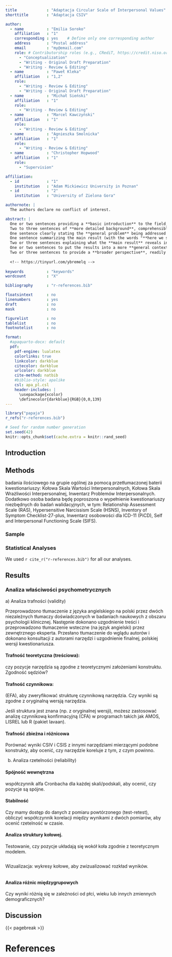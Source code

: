 ```yaml
---
title             : "Adaptacja Circular Scale of Interpersonal Values"
shorttitle        : "Adaptacja CSIV"

author: 
  - name          : "Emilia Soroko"
    affiliation   : "1"
    corresponding : yes    # Define only one corresponding author
    address       : "Postal address"
    email         : "my@email.com"
    role: # Contributorship roles (e.g., CRediT, https://credit.niso.org/)
      - "Conceptualization"
      - "Writing - Original Draft Preparation"
      - "Writing - Review & Editing"
  - name          : "Paweł Kleka"
    affiliation   : "1,2"
    role:
      - "Writing - Review & Editing"
      - "Writing - Original Draft Preparation"
  - name          : "Michał Sieński"
    affiliation   : "1"
    role:
      - "Writing - Review & Editing"
  - name          : "Marcel Kawczyński"
    affiliation   : "1"
    role:
      - "Writing - Review & Editing"
  - name          : "Agnieszka Smolnicka"
    affiliation   : "1"
    role:
      - "Writing - Review & Editing"
  - name          : "Christopher Hopwood"
    affiliation   : "1"
    role:
      - "Supervision"

affiliation:
  - id            : "1"
    institution   : "Adam Mickiewicz University in Poznan"
  - id            : "2"
    institution   : "University of Zielona Gora"

authornote: |
  The authors declare no conflict of interest.

abstract: |
  One or two sentences providing a **basic introduction** to the field,  comprehensible to a scientist in any discipline.
  Two to three sentences of **more detailed background**, comprehensible  to scientists in related disciplines.
  One sentence clearly stating the **general problem** being addressed by  this particular study.
  One sentence summarizing the main result (with the words "**here we show**" or their equivalent).
  Two or three sentences explaining what the **main result** reveals in direct comparison to what was thought to be the case previously, or how the  main result adds to previous knowledge.
  One or two sentences to put the results into a more **general context**.
  Two or three sentences to provide a **broader perspective**, readily comprehensible to a scientist in any discipline.
  
  <!-- https://tinyurl.com/ybremelq -->
  
keywords          : "keywords"
wordcount         : "X"

bibliography      : "r-references.bib"

floatsintext      : no
linenumbers       : yes
draft             : no
mask              : no

figurelist        : no
tablelist         : no
footnotelist      : no

format:
  #apaquarto-docx: default
  pdf: 
    pdf-engine: lualatex
    colorlinks: true
    linkcolor: darkblue
    citecolor: darkblue
    urlcolor: darkblue
    cite-method: natbib
    #biblio-style: apalike
    csl: apa_pl.csl
    header-includes: |
      \usepackage{xcolor}
      \definecolor{darkblue}{RGB}{0,0,139}
---
```


```r
library("papaja")
r_refs("r-references.bib")
```

```r
# Seed for random number generation
set.seed(42)
knitr::opts_chunk$set(cache.extra = knitr::rand_seed)
```

<!-- We encourage authors to also consider the opportunity to use online supplementary material to support any of these sections. -->

## Introduction

## Methods

<!-- Here we report how we determined our sample size, all data exclusions (if any), all manipulations, and all measures in the study. -->

```{=html}
<!--
The typical method section should contain information on how data were collected, all measures used, sample demographics, and descriptive statistics for the measures used, as well as a section on the statistical analyses (to be) conducted. Whereas most of these parts are pretty straightforward, the sample section and the analyses section come with specific challenges, especially when writing a registered report.
-->
```

badania ilościowego na grupie ogólnej za pomocą przetłumaczonej baterii kwestionariuszy: Kołowa Skala Wartości Interpersonalnych, Kołowa Skala Wrażliwości Interpersonalnej, Inwentarz Problemów Interpersonalnych. Dodatkowo osoba badana będę poproszona o wypełnienie kwestionariuszy niezbędnych do badań walidacyjnych, w tym: Relationship Assessment Scale (RAS), Hypersensitive Narcissism Scale (HSNS), Inventory of Symptom Checklist-27-plus, Inwentarz osobowości dla ICD-11 (PiCD), Self and Interpersonal Functioning Scale (SIFS).

### Sample

```{=html}
<!--
Whether the paper is a regular submission or a registered report, sample size needs to be justified. In many cases, rules of thumb for manifest (Schönbrodt & Perugini, 2013) or latent correlations (Kretzschmar & Gignac, 2019) might suffice. However, there may be instances where more specific a priori power analyses might be required and could be a safeguard against replication failures (Open Science Collaboration, 2015). In such cases, authors often refer to simulations. Here, we just want to point out that, while this is certainly advisable in general, there can be serious problems when the simulations are based on inaccurate assumptions (Albers & Lakens, 2018). Thus, each paper, whether registered report or regular, needs to justify the sample size aimed for or actually acquired.

-->
```

<!-- 21-word solution (Simmons, Nelson & Simonsohn, 2012; retrieved from http://ssrn.com/abstract=2160588) -->

### Statistical Analyses

```{=html}
<!--
This section, which is meant to inform the reader about the kind of analyses (to be) conducted and the software used, comes with specific challenges when we adapt or develop tests. In general, during such processes, many decisions need to be made. For example, items might be selected at several stages. Here, the paper needs to accurately inform in detail on decision criteria. In other cases, different reliability estimators could be available (e.g., Cronbach α, McDonald ω, or split half). Here, an explanation of why a certain estimator is used should be provided. All of this shows that the choices for the kind of analyses or estimator used must not only be stated but need to be justified! Importantly, this needs to be done in alignment with the answers provided to the three ABC questions. Thus, a kind of protocol matching the pursued evidence (e.g., criterion-related validity evidence) for psychometric quality to analyses (e.g., correlation, regression, or t-test) and, importantly, the required result(s) (e.g., expected effect size) needs to be defined. This should be especially fastidious when it comes to structural validity evidence. We will highlight this here using the example of structural equation modeling which is often used to provide such evidence. Here, authors should first clearly define their model of choice and, if possible, alternative models. In a next step, they should state how individual models are evaluated and how different models are being compared. Here, I explicitly refer all authors to literature which suggests a more differentiated approach to standard cutoffs for indices such as RMSEA or CFI (e.g., Greiff & Heene, 2017; Heene et al., 2011). Importantly, authors also need to explain what they plan to do (for a registered report) or justify what they did (for a regular submission) when the preferred model did not fit the data. Options might include to delete items, to add correlated residuals, to add crossloadings, or additional latent variables, to name just a few. In a registered report, these choices must be made clear. In all submissions, the consequence of such choices, for example, regarding content validity or unidimensionality (Ziegler & Hagemann, 2015), need to be considered and stated.

Authors should not forget that this section is vital when it comes to showcasing how reliability and validity evidence was obtained and how trustworthy it is. Any deviations from the planned procedure must be explained in a registered report and possible limitations added. In regular submissions, the same holds true when there are deviations from the assumptions laid out in the introduction.
-->
```

We used `r cite_r("r-references.bib")` for all our analyses.

## Results

```{=html}
<!-- 
Zachęcamy autorów do udostępniania surowych danych i kodu lub przekonwertowanych danych punktowych leżących u podstaw głównych ustaleń. Wyjątki mogą być dokonywane (np. ze względu na bezpieczeństwo danych lub poufność), pod warunkiem, że powody zostaną określone podczas składania manuskryptu. Ogólnym założeniem jest to, że każdy badacz powinien być w stanie odtworzyć główne wyniki badania bez kontaktowania się z autorami oryginału. Wymaga to otwartego kodu i otwartych danych. Ponadto zasadniczo powinno być możliwe powtórzenie badania na niezależnej próbie. Wymaga to otwartych materiałów (tj. elementów, instrukcji, konfiguracji badania) lub odniesienia do źródła materiałów.
-->
```

### Analiza właściwości psychometrycznych

a\) Analiza trafności (validity)

Przeprowadzono tłumaczenie z języka angielskiego na polski przez dwóch niezależnych tłumaczy doświadczonych w badaniach naukowych z obszaru psychologii klinicznej. Następnie dokonano uzgodnienie treści i przeprowadzono tłumaczenie wsteczne (na język angielski) przez zewnętrznego eksperta. Przesłano tłumaczenie do wglądu autorów i dokonano konsultacji z autorami narzędzi i uzgodnienie finalnej, polskiej wersji kwestionariusza.

#### Trafność teoretyczna (treściowa):

czy pozycje narzędzia są zgodne z teoretycznymi założeniami konstruktu. Zgodność sędziów?

#### Trafność czynnikowa:

(EFA), aby zweryfikować strukturę czynnikową narzędzia. Czy wyniki są zgodne z oryginalną wersją narzędzia.

Jeśli struktura jest znana (np. z oryginalnej wersji), możesz zastosować analizę czynnikową konfirmacyjną (CFA) w programach takich jak AMOS, LISREL lub R (pakiet lavaan).

#### Trafność zbieżna i różnicowa

Porównać wyniki CSIV i CSIS z innymi narzędziami mierzącymi podobne konstrukty, aby ocenić, czy narzędzie koreluje z tym, z czym powinno.

b)  Analiza rzetelności (reliability)

#### Spójność wewnętrzna

współczynnik alfa Cronbacha dla każdej skali/podskali, aby ocenić, czy pozycje są spójne.

#### Stabilność

Czy mamy dostęp do danych z pomiaru powtórzonego (test-retest), obliczyć współczynnik korelacji między wynikami z dwóch pomiarów, aby ocenić rzetelność w czasie.

#### Analiza struktury kołowej.

Testowanie, czy pozycje układają się wokół koła zgodnie z teoretycznym modelem.

```r

```

Wizualizacja: wykresy kołowe, aby zwizualizować rozkład wyników.

```r

```

#### Analiza różnic międzygrupowych

Czy wyniki różnią się w zależności od płci, wieku lub innych zmiennych demograficznych?

## Discussion

```{=html}
<!--
Within this section, the evidence obtained should be evaluated with regard to the requirements formulated in the introduction. As a result, clear recommendations should be listed. This refers to whether the measured score(s) can be interpreted as intended.

These, in places detailed, elaborations should be understood as a kind of template. Submissions will be expected to follow the structure laid out here and to provide the information outlined (or explain the lack of it). There will be a formal check of each submission, and divergences from this template may result in the paper being send back with a request for closer alignment with the template. Please keep in mind that in doing this we aim to help both readers and reviewers – and also our authors because the chances of a fast peer review process and of the paper being cited later on should improve substantially!

At this point, I would once again like to highlight the option of submitting a registered report. Planning a test translation or adaptation will, we hope, be facilitated by following these guidelines – the template can be used in the sense of a checklist. Moreover, the opportunity to obtain timely feedback, before data are being collected, should allow us to weed out problems or even critical flaws that otherwise could not be undone later. This in turn should bolster the paper’s final quality.
-->
```

{{< pagebreak >}}

# References

::: {#refs custom-style="Bibliography"}
:::
